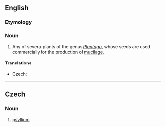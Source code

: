 {{also|Psyllium}}
==English==
{{rfi}}
{{wikipedia}}
{{wikispecies}}

===Etymology===
{{rfe|lang=en}}
===Noun===
{{en-noun|-|s}}

# Any of several plants of the genus ''[[Plantago]]'', whose seeds are used commercially for the production of [[mucilage]].

====Translations====
{{trans-top|group of plants}}
* Czech: {{t|cs|psyllium|n}}
{{trans-mid}}
{{trans-bottom}}

----

==Czech==

===Noun===
{{cs-noun|g=n}}

# [[#English|psyllium]]